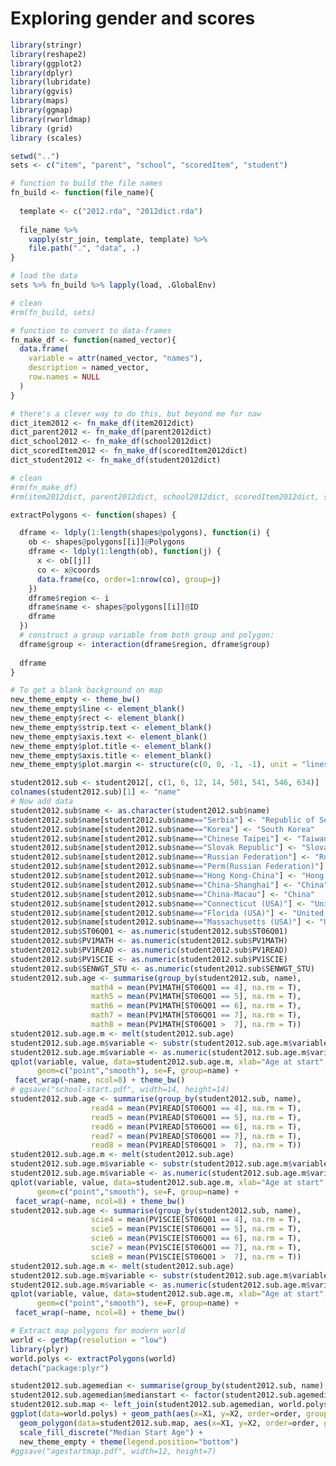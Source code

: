 Exploring gender and scores
========================================================

```r
library(stringr)
library(reshape2)
library(ggplot2)
library(dplyr)
library(lubridate)
library(ggvis)
library(maps)
library(ggmap)
library(rworldmap)
library (grid)    
library (scales)  
```

```r
setwd("..")
sets <- c("item", "parent", "school", "scoredItem", "student")

# function to build the file names
fn_build <- function(file_name){
 
  template <- c("2012.rda", "2012dict.rda")
 
  file_name %>% 
    vapply(str_join, template, template) %>% 
    file.path(".", "data", .)
}

# load the data
sets %>% fn_build %>% lapply(load, .GlobalEnv)

# clean
#rm(fn_build, sets)
```

```r
# function to convert to data-frames
fn_make_df <- function(named_vector){
  data.frame(
    variable = attr(named_vector, "names"),
    description = named_vector,
    row.names = NULL
  )
}

# there's a clever way to do this, but beyond me for naw
dict_item2012 <- fn_make_df(item2012dict) 
dict_parent2012 <- fn_make_df(parent2012dict) 
dict_school2012 <- fn_make_df(school2012dict) 
dict_scoredItem2012 <- fn_make_df(scoredItem2012dict) 
dict_student2012 <- fn_make_df(student2012dict) 

# clean
#rm(fn_make_df)
#rm(item2012dict, parent2012dict, school2012dict, scoredItem2012dict, student2012dict)
```

```r
extractPolygons <- function(shapes) {

  dframe <- ldply(1:length(shapes@polygons), function(i) {
    ob <- shapes@polygons[[i]]@Polygons
    dframe <- ldply(1:length(ob), function(j) {
      x <- ob[[j]]
      co <- x@coords
      data.frame(co, order=1:nrow(co), group=j)
    })
    dframe$region <- i
    dframe$name <- shapes@polygons[[i]]@ID
    dframe
  })
  # construct a group variable from both group and polygon:
  dframe$group <- interaction(dframe$region, dframe$group)
  
  dframe
}

# To get a blank background on map
new_theme_empty <- theme_bw()
new_theme_empty$line <- element_blank()
new_theme_empty$rect <- element_blank()
new_theme_empty$strip.text <- element_blank()
new_theme_empty$axis.text <- element_blank()
new_theme_empty$plot.title <- element_blank()
new_theme_empty$axis.title <- element_blank()
new_theme_empty$plot.margin <- structure(c(0, 0, -1, -1), unit = "lines", valid.unit = 3L, class = "unit")
```

```r
student2012.sub <- student2012[, c(1, 6, 12, 14, 501, 541, 546, 634)]
colnames(student2012.sub)[1] <- "name"
# Now add data
student2012.sub$name <- as.character(student2012.sub$name)
student2012.sub$name[student2012.sub$name=="Serbia"] <- "Republic of Serbia"
student2012.sub$name[student2012.sub$name=="Korea"] <- "South Korea"
student2012.sub$name[student2012.sub$name=="Chinese Taipei"] <- "Taiwan"
student2012.sub$name[student2012.sub$name=="Slovak Republic"] <- "Slovakia"
student2012.sub$name[student2012.sub$name=="Russian Federation"] <- "Russia"
student2012.sub$name[student2012.sub$name=="Perm(Russian Federation)"] <- "Russia"
student2012.sub$name[student2012.sub$name=="Hong Kong-China"] <- "Hong Kong S.A.R."
student2012.sub$name[student2012.sub$name=="China-Shanghai"] <- "China"
student2012.sub$name[student2012.sub$name=="China-Macau"] <- "China"
student2012.sub$name[student2012.sub$name=="Connecticut (USA)"] <- "United States of America"
student2012.sub$name[student2012.sub$name=="Florida (USA)"] <- "United States of America"
student2012.sub$name[student2012.sub$name=="Massachusetts (USA)"] <- "United States of America"
student2012.sub$ST06Q01 <- as.numeric(student2012.sub$ST06Q01)
student2012.sub$PV1MATH <- as.numeric(student2012.sub$PV1MATH)
student2012.sub$PV1READ <- as.numeric(student2012.sub$PV1READ)
student2012.sub$PV1SCIE <- as.numeric(student2012.sub$PV1SCIE)
student2012.sub$SENWGT_STU <- as.numeric(student2012.sub$SENWGT_STU)
student2012.sub.age <- summarise(group_by(student2012.sub, name), 
                  math4 = mean(PV1MATH[ST06Q01 == 4], na.rm = T), 
                  math5 = mean(PV1MATH[ST06Q01 == 5], na.rm = T), 
                  math6 = mean(PV1MATH[ST06Q01 == 6], na.rm = T), 
                  math7 = mean(PV1MATH[ST06Q01 == 7], na.rm = T), 
                  math8 = mean(PV1MATH[ST06Q01 >  7], na.rm = T))
student2012.sub.age.m <- melt(student2012.sub.age)
student2012.sub.age.m$variable <- substr(student2012.sub.age.m$variable, 5, 5)
student2012.sub.age.m$variable <- as.numeric(student2012.sub.age.m$variable)
qplot(variable, value, data=student2012.sub.age.m, xlab="Age at start", ylab="Math Score", 
      geom=c("point","smooth"), se=F, group=name) + 
 facet_wrap(~name, ncol=8) + theme_bw() 
# ggsave("school-start.pdf", width=14, height=14)
student2012.sub.age <- summarise(group_by(student2012.sub, name), 
                  read4 = mean(PV1READ[ST06Q01 == 4], na.rm = T), 
                  read5 = mean(PV1READ[ST06Q01 == 5], na.rm = T), 
                  read6 = mean(PV1READ[ST06Q01 == 6], na.rm = T), 
                  read7 = mean(PV1READ[ST06Q01 == 7], na.rm = T), 
                  read8 = mean(PV1READ[ST06Q01 >  7], na.rm = T))
student2012.sub.age.m <- melt(student2012.sub.age)
student2012.sub.age.m$variable <- substr(student2012.sub.age.m$variable, 5, 5)
student2012.sub.age.m$variable <- as.numeric(student2012.sub.age.m$variable)
qplot(variable, value, data=student2012.sub.age.m, xlab="Age at start", ylab="Reading Score", 
      geom=c("point","smooth"), se=F, group=name) + 
 facet_wrap(~name, ncol=8) + theme_bw() 
student2012.sub.age <- summarise(group_by(student2012.sub, name), 
                  scie4 = mean(PV1SCIE[ST06Q01 == 4], na.rm = T), 
                  scie5 = mean(PV1SCIE[ST06Q01 == 5], na.rm = T), 
                  scie6 = mean(PV1SCIE[ST06Q01 == 6], na.rm = T), 
                  scie7 = mean(PV1SCIE[ST06Q01 == 7], na.rm = T), 
                  scie8 = mean(PV1SCIE[ST06Q01 >  7], na.rm = T))
student2012.sub.age.m <- melt(student2012.sub.age)
student2012.sub.age.m$variable <- substr(student2012.sub.age.m$variable, 5, 5)
student2012.sub.age.m$variable <- as.numeric(student2012.sub.age.m$variable)
qplot(variable, value, data=student2012.sub.age.m, xlab="Age at start", ylab="Science Score", 
      geom=c("point","smooth"), se=F, group=name) + 
 facet_wrap(~name, ncol=8) + theme_bw() 
````

```r
# Extract map polygons for modern world
world <- getMap(resolution = "low")
library(plyr)
world.polys <- extractPolygons(world)
detach("package:plyr")

student2012.sub.agemedian <- summarise(group_by(student2012.sub, name), medianstart = median(ST06Q01, na.rm=T))
student2012.sub.agemedian$medianstart <- factor(student2012.sub.agemedian$medianstart)
student2012.sub.map <- left_join(student2012.sub.agemedian, world.polys)
ggplot(data=world.polys) + geom_path(aes(x=X1, y=X2, order=order, group=group), colour=I("grey90")) + 
  geom_polygon(data=student2012.sub.map, aes(x=X1, y=X2, order=order, group=group, fill=medianstart)) +
  scale_fill_discrete("Median Start Age") +
  new_theme_empty + theme(legend.position="bottom")
#ggsave("agestartmap.pdf", width=12, height=7)
```